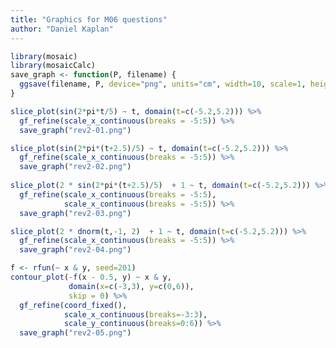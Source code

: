 ```yaml
---
title: "Graphics for M06 questions"
author: "Daniel Kaplan"
---
```


```r
library(mosaic)
library(mosaicCalc)
save_graph <- function(P, filename) {
  ggsave(filename, P, device="png", units="cm", width=10, scale=1, height=6, dpi=200)
}

```

```r
slice_plot(sin(2*pi*t/5) ~ t, domain(t=c(-5.2,5.2))) %>%
  gf_refine(scale_x_continuous(breaks = -5:5)) %>%
  save_graph("rev2-01.png")

slice_plot(sin(2*pi*(t+2.5)/5) ~ t, domain(t=c(-5.2,5.2))) %>%
  gf_refine(scale_x_continuous(breaks = -5:5)) %>%
  save_graph("rev2-02.png")
  
slice_plot(2 * sin(2*pi*(t+2.5)/5)  + 1 ~ t, domain(t=c(-5.2,5.2))) %>%
  gf_refine(scale_x_continuous(breaks = -5:5),
            scale_x_continuous(breaks = -5:5)) %>%
  save_graph("rev2-03.png")

slice_plot(2 * dnorm(t,-1, 2)  + 1 ~ t, domain(t=c(-5.2,5.2))) %>%
  gf_refine(scale_x_continuous(breaks = -5:5)) %>%
  save_graph("rev2-04.png")

f <- rfun(~ x & y, seed=201)
contour_plot(-f(x - 0.5, y) ~ x & y, 
             domain(x=c(-3,3), y=c(0,6)),
             skip = 0) %>%
  gf_refine(coord_fixed(), 
            scale_x_continuous(breaks=-3:3),
            scale_y_continuous(breaks=0:6)) %>%
  save_graph("rev2-05.png")

```
